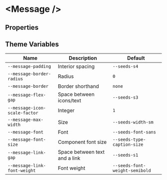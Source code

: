 
# &lt;Message /&gt;

## Properties

<ArgsTable of={Message} />

## Theme Variables

| Name                          | Description                   | Default                        |
| ----------------------------- | ----------------------------- | ------------------------------ |
| `--message-padding`           | Interior spacing              | `--seeds-s4`                   |
| `--message-border-radius`     | Radius                        | `0`                            |
| `--message-border`            | Border shorthand              | `none`                         |
| `--message-flex-gap`          | Space between icons/text      | `--seeds-s3`                   |
| `--message-icon-scale-factor` | Integer                       | `1`                            |
| `--message-max-width`         | Size                          | `--seeds-width-sm`             |
| `--message-font`              | Font                          | `--seeds-font-sans`            |
| `--message-font-size`         | Component font size           | `--seeds-type-caption-size`    |
| `--message-link-gap`          | Space between text and a link | `--seeds-s1`                   |
| `--message-link-font-weight`  | Font weight                   | `--seeds-font-weight-semibold` |
